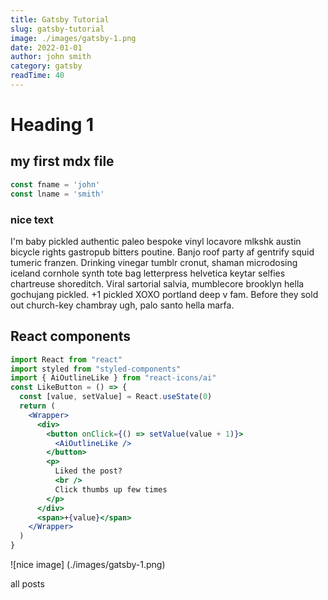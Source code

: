 ```yaml
---
title: Gatsby Tutorial
slug: gatsby-tutorial
image: ./images/gatsby-1.png
date: 2022-01-01
author: john smith
category: gatsby
readTime: 40
---
```


# Heading 1

## my first mdx file

<div className="code">

```js
const fname = 'john'
const lname = 'smith'
```

</div>
<div className='nice-text'>
    <h3>nice text</h3>
    <FiInfo className="nice-text-icon"/>
        I'm baby pickled authentic paleo bespoke vinyl locavore mlkshk austin bicycle rights gastropub bitters poutine. Banjo roof party af gentrify squid tumeric franzen. Drinking vinegar tumblr cronut, shaman microdosing iceland cornhole synth tote bag letterpress helvetica keytar selfies chartreuse shoreditch. Viral sartorial salvia, mumblecore brooklyn hella gochujang pickled. +1 pickled XOXO portland deep v fam. Before they sold out church-key chambray ugh, palo santo hella marfa.
</div>

<h2>
    React components
</h2>
<Counter />

```jsx
import React from "react"
import styled from "styled-components"
import { AiOutlineLike } from "react-icons/ai"
const LikeButton = () => {
  const [value, setValue] = React.useState(0)
  return (
    <Wrapper>
      <div>
        <button onClick={() => setValue(value + 1)}>
          <AiOutlineLike />
        </button>
        <p>
          Liked the post?
          <br />
          Click thumbs up few times
        </p>
      </div>
      <span>+{value}</span>
    </Wrapper>
  )
}
```

<LikeButton/>

![nice image] (./images/gatsby-1.png)

<Link to="/posts" className="btn center-btn">
all posts
</Link> 